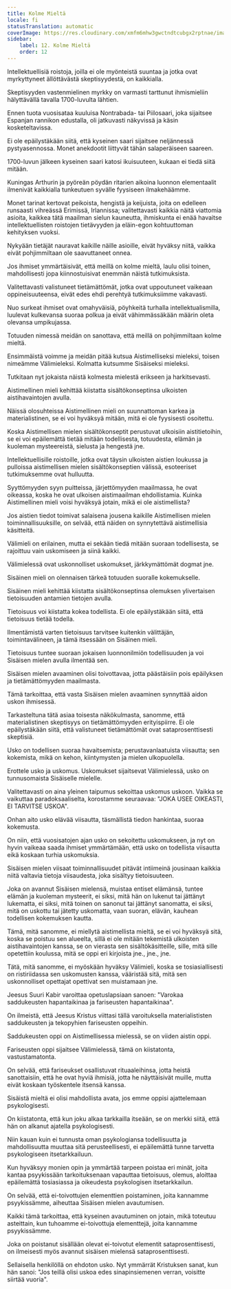 ```yaml
---
title: Kolme Mieltä
locale: fi
statusTranslation: automatic
coverImage: https://res.cloudinary.com/xmfm6mhw3gwctndtcubgx2rptnae/image/upload/v1741354419/small_cover_la_gran_rebelion_28716e29d2.webp
sidebar:
    label: 12. Kolme Mieltä
    order: 12
---
```

Intellektuellisiä roistoja, joilla ei ole myönteistä suuntaa ja jotka ovat myrkyttyneet ällöttävästä skeptisyydestä, on kaikkialla.

Skeptisyyden vastenmielinen myrkky on varmasti tarttunut ihmismieliin hälyttävällä tavalla 1700-luvulta lähtien.

Ennen tuota vuosisataa kuuluisa Nontrabada- tai Piilosaari, joka sijaitsee Espanjan rannikon edustalla, oli jatkuvasti näkyvissä ja käsin kosketeltavissa.

Ei ole epäilystäkään siitä, että kyseinen saari sijaitsee neljännessä pystyasennossa. Monet anekdootit liittyvät tähän salaperäiseen saareen.

1700-luvun jälkeen kyseinen saari katosi ikuisuuteen, kukaan ei tiedä siitä mitään.

Kuningas Arthurin ja pyöreän pöydän ritarien aikoina luonnon elementaalit ilmenivät kaikkialla tunkeutuen syvälle fyysiseen ilmakehäämme.

Monet tarinat kertovat peikoista, hengistä ja keijuista, joita on edelleen runsaasti vihreässä Erimissä, Irlannissa; valitettavasti kaikkia näitä viattomia asioita, kaikkea tätä maailman sielun kauneutta, ihmiskunta ei enää havaitse intellektuellisten roistojen tietävyyden ja eläin-egon kohtuuttoman kehityksen vuoksi.

Nykyään tietäjät nauravat kaikille näille asioille, eivät hyväksy niitä, vaikka eivät pohjimmiltaan ole saavuttaneet onnea.

Jos ihmiset ymmärtäisivät, että meillä on kolme mieltä, laulu olisi toinen, mahdollisesti jopa kiinnostuisivat enemmän näistä tutkimuksista.

Valitettavasti valistuneet tietämättömät, jotka ovat uppoutuneet vaikeaan oppineisuuteensa, eivät edes ehdi perehtyä tutkimuksiimme vakavasti.

Nuo surkeat ihmiset ovat omahyväisiä, pöyhkeitä turhalla intellektualismilla, luulevat kulkevansa suoraa polkua ja eivät vähimmässäkään määrin oleta olevansa umpikujassa.

Totuuden nimessä meidän on sanottava, että meillä on pohjimmiltaan kolme mieltä.

Ensimmäistä voimme ja meidän pitää kutsua Aistimelliseksi mieleksi, toisen nimeämme Välimieleksi. Kolmatta kutsumme Sisäiseksi mieleksi.

Tutkitaan nyt jokaista näistä kolmesta mielestä erikseen ja harkitsevasti.

Aistimellinen mieli kehittää kiistatta sisältökonseptinsa ulkoisten aistihavaintojen avulla.

Näissä olosuhteissa Aistimellinen mieli on suunnattoman karkea ja materialistinen, se ei voi hyväksyä mitään, mitä ei ole fyysisesti osoitettu.

Koska Aistimellisen mielen sisältökonseptit perustuvat ulkoisiin aistitietoihin, se ei voi epäilemättä tietää mitään todellisesta, totuudesta, elämän ja kuoleman mysteereistä, sielusta ja hengestä jne.

Intellektuellisille roistoille, jotka ovat täysin ulkoisten aistien loukussa ja pulloissa aistimellisen mielen sisältökonseptien välissä, esoteeriset tutkimuksemme ovat hulluutta.

Syyttömyyden syyn puitteissa, järjettömyyden maailmassa, he ovat oikeassa, koska he ovat ulkoisen aistimaailman ehdollistamia. Kuinka Aistimellinen mieli voisi hyväksyä jotain, mikä ei ole aistimellista?

Jos aistien tiedot toimivat salaisena jousena kaikille Aistimellisen mielen toiminnallisuuksille, on selvää, että näiden on synnytettävä aistimellisia käsitteitä.

Välimieli on erilainen, mutta ei sekään tiedä mitään suoraan todellisesta, se rajoittuu vain uskomiseen ja siinä kaikki.

Välimielessä ovat uskonnolliset uskomukset, järkkymättömät dogmat jne.

Sisäinen mieli on olennaisen tärkeä totuuden suoralle kokemukselle.

Sisäinen mieli kehittää kiistatta sisältökonseptinsa olemuksen ylivertaisen tietoisuuden antamien tietojen avulla.

Tietoisuus voi kiistatta kokea todellista. Ei ole epäilystäkään siitä, että tietoisuus tietää todella.

Ilmentämistä varten tietoisuus tarvitsee kuitenkin välittäjän, toimintavälineen, ja tämä itsessään on Sisäinen mieli.

Tietoisuus tuntee suoraan jokaisen luonnonilmiön todellisuuden ja voi Sisäisen mielen avulla ilmentää sen.

Sisäisen mielen avaaminen olisi toivottavaa, jotta päästäisiin pois epäilyksen ja tietämättömyyden maailmasta.

Tämä tarkoittaa, että vasta Sisäisen mielen avaaminen synnyttää aidon uskon ihmisessä.

Tarkasteltuna tätä asiaa toisesta näkökulmasta, sanomme, että materialistinen skeptisyys on tietämättömyyden erityispiirre. Ei ole epäilystäkään siitä, että valistuneet tietämättömät ovat sataprosenttisesti skeptisiä.

Usko on todellisen suoraa havaitsemista; perustavanlaatuista viisautta; sen kokemista, mikä on kehon, kiintymysten ja mielen ulkopuolella.

Erottele usko ja uskomus. Uskomukset sijaitsevat Välimielessä, usko on tunnusomaista Sisäiselle mielelle.

Valitettavasti on aina yleinen taipumus sekoittaa uskomus uskoon. Vaikka se vaikuttaa paradoksaaliselta, korostamme seuraavaa: "JOKA USEE OIKEASTI, EI TARVITSE USKOA".

Onhan aito usko elävää viisautta, täsmällistä tiedon hankintaa, suoraa kokemusta.

On niin, että vuosisatojen ajan usko on sekoitettu uskomukseen, ja nyt on hyvin vaikeaa saada ihmiset ymmärtämään, että usko on todellista viisautta eikä koskaan turhia uskomuksia.

Sisäisen mielen viisaat toiminnallisuudet pitävät intiimeinä jousinaan kaikkia niitä valtavia tietoja viisaudesta, joka sisältyy tietoisuuteen.

Joka on avannut Sisäisen mielensä, muistaa entiset elämänsä, tuntee elämän ja kuoleman mysteerit, ei siksi, mitä hän on lukenut tai jättänyt lukematta, ei siksi, mitä toinen on sanonut tai jättänyt sanomatta, ei siksi, mitä on uskottu tai jätetty uskomatta, vaan suoran, elävän, kauhean todellisen kokemuksen kautta.

Tämä, mitä sanomme, ei miellytä aistimellista mieltä, se ei voi hyväksyä sitä, koska se poistuu sen alueelta, sillä ei ole mitään tekemistä ulkoisten aistihavaintojen kanssa, se on vierasta sen sisältökäsitteille, sille, mitä sille opetettiin koulussa, mitä se oppi eri kirjoista jne., jne., jne.

Tätä, mitä sanomme, ei myöskään hyväksy Välimieli, koska se tosiasiallisesti on ristiriidassa sen uskomusten kanssa, vääristää sitä, mitä sen uskonnolliset opettajat opettivat sen muistamaan jne.

Jeesus Suuri Kabir varoittaa opetuslapsiaan sanoen: "Varokaa saddukeusten hapantaikinaa ja fariseusten hapantaikinaa".

On ilmeistä, että Jeesus Kristus viittasi tällä varoituksella materialististen saddukeusten ja tekopyhien fariseusten oppeihin.

Saddukeusten oppi on Aistimellisessa mielessä, se on viiden aistin oppi.

Fariseusten oppi sijaitsee Välimielessä, tämä on kiistatonta, vastustamatonta.

On selvää, että fariseukset osallistuvat rituaaleihinsa, jotta heistä sanottaisiin, että he ovat hyviä ihmisiä, jotta he näyttäisivät muille, mutta eivät koskaan työskentele itsensä kanssa.

Sisäistä mieltä ei olisi mahdollista avata, jos emme oppisi ajattelemaan psykologisesti.

On kiistatonta, että kun joku alkaa tarkkailla itseään, se on merkki siitä, että hän on alkanut ajatella psykologisesti.

Niin kauan kuin ei tunnusta oman psykologiansa todellisuutta ja mahdollisuutta muuttaa sitä perusteellisesti, ei epäilemättä tunne tarvetta psykologiseen itsetarkkailuun.

Kun hyväksyy monien opin ja ymmärtää tarpeen poistaa eri minät, joita kantaa psyykissään tarkoituksenaan vapauttaa tietoisuus, olemus, aloittaa epäilemättä tosiasiassa ja oikeudesta psykologisen itsetarkkailun.

On selvää, että ei-toivottujen elementtien poistaminen, joita kannamme psyykissämme, aiheuttaa Sisäisen mielen avautumisen.

Kaikki tämä tarkoittaa, että kyseinen avautuminen on jotain, mikä toteutuu asteittain, kun tuhoamme ei-toivottuja elementtejä, joita kannamme psyykissämme.

Joka on poistanut sisällään olevat ei-toivotut elementit sataprosenttisesti, on ilmeisesti myös avannut sisäisen mielensä sataprosenttisesti.

Sellaisella henkilöllä on ehdoton usko. Nyt ymmärrät Kristuksen sanat, kun hän sanoi: "Jos teillä olisi uskoa edes sinapinsiemenen verran, voisitte siirtää vuoria".

